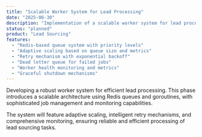 ```yaml
---
title: "Scalable Worker System for Lead Processing"
date: "2025-06-30"
description: "Implementation of a scalable worker system for lead processing with advanced queue management."
status: "planned"
product: "Lead Sourcing"
features:
  - "Redis-based queue system with priority levels"
  - "Adaptive scaling based on queue size and metrics"
  - "Retry mechanism with exponential backoff"
  - "Dead letter queue for failed jobs"
  - "Worker health monitoring and metrics"
  - "Graceful shutdown mechanisms"
---
```


Developing a robust worker system for efficient lead processing. This phase introduces a scalable architecture using Redis queues and goroutines, with sophisticated job management and monitoring capabilities.

The system will feature adaptive scaling, intelligent retry mechanisms, and comprehensive monitoring, ensuring reliable and efficient processing of lead sourcing tasks.
